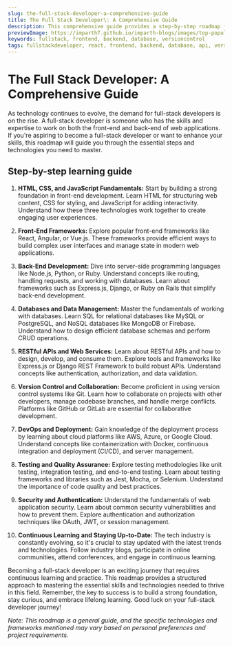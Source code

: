 ```yaml
---
slug: the-full-stack-developer-a-comprehensive-guide
title: The Full Stack Developer\: A Comprehensive Guide
description: This comprehensive guide provides a step-by-step roadmap for aspiring full-stack developers. Learn about the essential skills, technologies, and best practices to become a successful full-stack developer.
previewImage: https://imparth7.github.io/imparth-blogs/images/top-popular-apps-built-with-react-native.png
keywords: fullstack, frontend, backend, database, versioncontrol
tags: fullstackdeveloper, react, frontend, backend, database, api, versioncontrol, testing, security
---
```


<BannerImage src="https://imparth7.github.io/imparth-blogs/images/the-full-stack-developer-a-comprehensive-guide.png" alt="The Full Stack Developer: A Comprehensive Guide Banner" title="The Full Stack Developer: A Comprehensive Guide" />

# The Full Stack Developer: A Comprehensive Guide

As technology continues to evolve, the demand for full-stack developers is on the rise. A full-stack developer is someone who has the skills and expertise to work on both the front-end and back-end of web applications. If you're aspiring to become a full-stack developer or want to enhance your skills, this roadmap will guide you through the essential steps and technologies you need to master.

## Step-by-step learning guide

1. **HTML, CSS, and JavaScript Fundamentals:**
Start by building a strong foundation in front-end development. Learn HTML for structuring web content, CSS for styling, and JavaScript for adding interactivity. Understand how these three technologies work together to create engaging user experiences.

2. **Front-End Frameworks:**
Explore popular front-end frameworks like React, Angular, or Vue.js. These frameworks provide efficient ways to build complex user interfaces and manage state in modern web applications.

3. **Back-End Development:**
Dive into server-side programming languages like Node.js, Python, or Ruby. Understand concepts like routing, handling requests, and working with databases. Learn about frameworks such as Express.js, Django, or Ruby on Rails that simplify back-end development.

4. **Databases and Data Management:**
Master the fundamentals of working with databases. Learn SQL for relational databases like MySQL or PostgreSQL, and NoSQL databases like MongoDB or Firebase. Understand how to design efficient database schemas and perform CRUD operations.

5. **RESTful APIs and Web Services:**
Learn about RESTful APIs and how to design, develop, and consume them. Explore tools and frameworks like Express.js or Django REST Framework to build robust APIs. Understand concepts like authentication, authorization, and data validation.

6. **Version Control and Collaboration:**
Become proficient in using version control systems like Git. Learn how to collaborate on projects with other developers, manage codebase branches, and handle merge conflicts. Platforms like GitHub or GitLab are essential for collaborative development.

7. **DevOps and Deployment:**
Gain knowledge of the deployment process by learning about cloud platforms like AWS, Azure, or Google Cloud. Understand concepts like containerization with Docker, continuous integration and deployment (CI/CD), and server management.

8. **Testing and Quality Assurance:**
Explore testing methodologies like unit testing, integration testing, and end-to-end testing. Learn about testing frameworks and libraries such as Jest, Mocha, or Selenium. Understand the importance of code quality and best practices.

9. **Security and Authentication:**
Understand the fundamentals of web application security. Learn about common security vulnerabilities and how to prevent them. Explore authentication and authorization techniques like OAuth, JWT, or session management.

10. **Continuous Learning and Staying Up-to-Date:**
The tech industry is constantly evolving, so it's crucial to stay updated with the latest trends and technologies. Follow industry blogs, participate in online communities, attend conferences, and engage in continuous learning.

Becoming a full-stack developer is an exciting journey that requires continuous learning and practice. This roadmap provides a structured approach to mastering the essential skills and technologies needed to thrive in this field. Remember, the key to success is to build a strong foundation, stay curious, and embrace lifelong learning. Good luck on your full-stack developer journey!


_Note: This roadmap is a general guide, and the specific technologies and frameworks mentioned may vary based on personal preferences and project requirements._